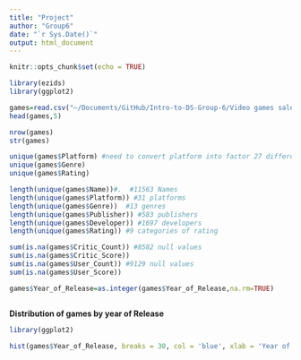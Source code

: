 ```yaml
---
title: "Project"
author: "Group6"
date: "`r Sys.Date()`"
output: html_document
---
```


```r
knitr::opts_chunk$set(echo = TRUE)
```


```r

library(ezids)
library(ggplot2)

games=read.csv("~/Documents/GitHub/Intro-to-DS-Group-6/Video games sales.csv")
head(games,5)
```


```r
nrow(games)
str(games)
```
```r
unique(games$Platform) #need to convert platform into factor 27 different platforms
unique(games$Genre)
unique(games$Rating)

length(unique(games$Name))#.  #11563 Names
length(unique(games$Platform)) #31 platforms
length(unique(games$Genre))  #13 genres
length(unique(games$Publisher)) #583 publishers
length(unique(games$Developer)) #1697 developers
length(unique(games$Rating)) #9 categories of rating
```
```r
sum(is.na(games$Critic_Count)) #8582 null values
sum(is.na(games$Critic_Score))
sum(is.na(games$User_Count)) #9129 null values
sum(is.na(games$User_Score))

```


```r

games$Year_of_Release=as.integer(games$Year_of_Release,na.rm=TRUE)

```

```r
```

**Distribution of games by year of Release**
```r
library(ggplot2)

hist(games$Year_of_Release, breaks = 30, col = 'blue', xlab = 'Year of Release', ylab = 'Number of Games', main = 'Distribution of Games by Year of Release')


```
```r

```